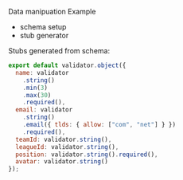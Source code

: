 

<Meta title='Data|Example' />

Data manipuation Example

- schema setup
- stub generator 

Stubs generated from schema:

```js
export default validator.object({
  name: validator
    .string()
    .min(3)
    .max(30)
    .required(),
  email: validator
    .string()
    .email({ tlds: { allow: ["com", "net"] } })
    .required(),
  teamId: validator.string(),
  leagueId: validator.string(),
  position: validator.string().required(),
  avatar: validator.string()
});
```

<Preview>
  <Story name='Example'>
    <Example />
  </Story>
</Preview>
